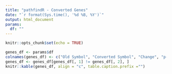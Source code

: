 ```yaml
---
title: "pathfindR - Converted Genes"
date: "`r format(Sys.time(), '%d %B, %Y')`"
output: html_document
params:
  df: ""
---
```


```r
knitr::opts_chunk$set(echo = TRUE)
```

```r
genes_df <- params$df
colnames(genes_df) <- c("Old Symbol", "Converted Symbol", "Change", "p-value")
genes_df <- genes_df[genes_df[, 1] != genes_df[, 2], ]
knitr::kable(genes_df, align = "c", table.caption.prefix ="")
```
